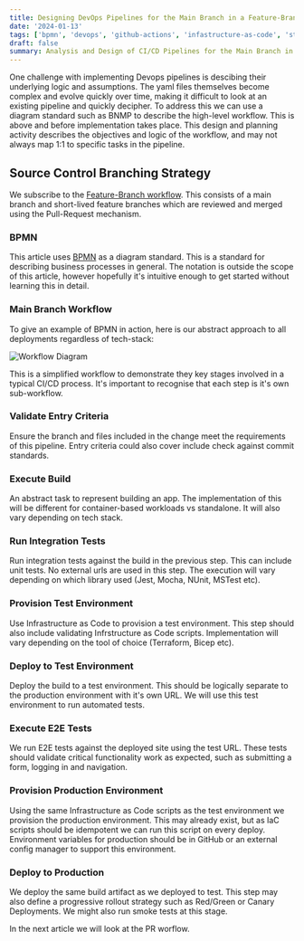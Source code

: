 ```yaml
---
title: Designing DevOps Pipelines for the Main Branch in a Feature-Branch Workflow
date: '2024-01-13'
tags: ['bpmn', 'devops', 'github-actions', 'infastructure-as-code', 'strategy']
draft: false
summary: Analysis and Design of CI/CD Pipelines for the Main Branch in a Feature-Branch Workflow
---
```


One challenge with implementing Devops pipelines is descibing their underlying logic and assumptions. 
The yaml files themselves become complex and evolve quickly over time, making 
it difficult to look at an existing pipeline and quickly decipher. To address this
we can use a diagram standard such as BNMP to describe the high-level workflow. 
This is above and before implementation takes place. This design and planning activity
describes the objectives and logic of the workflow, and may not always map 1:1 to specific tasks
in the pipeline.

## Source Control Branching Strategy

We subscribe to the [Feature-Branch workflow](https://www.atlassian.com/git/tutorials/comparing-workflows/feature-branch-workflow).
This consists of a main branch and short-lived feature branches which are reviewed and merged using the Pull-Request mechanism.

### BPMN

This article uses [BPMN](https://www.bpmn.org) as a diagram standard. This is a standard for describing business
processes in general. The notation is outside the scope of this article, however hopefully it's intuitive enough 
to get started without learning this in detail.

### Main Branch Workflow

To give an example of BPMN in action, here is our abstract approach to all deployments regardless of tech-stack:

![Workflow Diagram](/static/images/swa_bpmn_main.svg)

This is a simplified workflow to demonstrate they key stages involved in a typical CI/CD process. 
It's important to recognise that each step is it's own sub-workflow.

### Validate Entry Criteria

Ensure the branch and files included in the change meet the requirements of this pipeline. Entry 
criteria could also cover include check against commit standards.

### Execute Build

An abstract task to represent building an app. The implementation of this 
will be different for container-based workloads vs standalone. It will also
vary depending on tech stack.

### Run Integration Tests

Run integration tests against the build in the previous step. This can include
unit tests. No external urls are used in this step. The execution
will vary depending on which library used (Jest, Mocha, NUnit, MSTest etc).

### Provision Test Environment

Use Infrastructure as Code to provision a test environment. This step 
should also include validating Infrstructure as Code scripts.
Implementation will vary depending on the tool of choice (Terraform, Bicep etc).

### Deploy to Test Environment 

Deploy the build to a test environment. This should be 
logically separate to the production environment with it's own URL. 
We will use this test environment to run automated tests.

### Execute E2E Tests

We run E2E tests against the deployed site using the test URL. 
These tests should validate critical functionality work as expected, such as submitting a form, 
logging in and navigation.

### Provision Production Environment

Using the same Infrastructure as Code scripts as the test environment we provision the 
production environment. This may already exist, but as IaC scripts
should be idempotent we can run this script on every deploy. Environment variables
for production should be in GitHub or an external config manager to 
support this environment. 

### Deploy to Production

We deploy the same build artifact as we deployed to test. 
This step may also define a progressive rollout strategy such as Red/Green or Canary Deployments. 
We might also run smoke tests at this stage. 

In the next article we will look at the PR worflow.